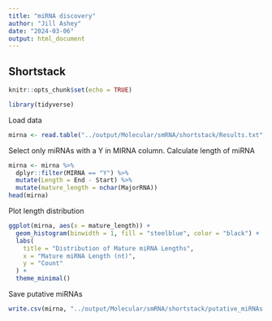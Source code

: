 ```yaml
---
title: "miRNA discovery"
author: "Jill Ashey"
date: "2024-03-06"
output: html_document
---
```


## Shortstack 

```r
knitr::opts_chunk$set(echo = TRUE)

library(tidyverse)
```

Load data 
```r
mirna <- read.table("../output/Molecular/smRNA/shortstack/Results.txt", header = T) 
```

Select only miRNAs with a Y in MIRNA column. Calculate length of miRNA 
```r
mirna <- mirna %>%
  dplyr::filter(MIRNA == "Y") %>%
  mutate(Length = End - Start) %>%
  mutate(mature_length = nchar(MajorRNA))
head(mirna)
```

Plot length distribution
```r
ggplot(mirna, aes(x = mature_length)) +
  geom_histogram(binwidth = 1, fill = "steelblue", color = "black") +
  labs(
    title = "Distribution of Mature miRNA Lengths",
    x = "Mature miRNA Length (nt)",
    y = "Count"
  ) +
  theme_minimal()
```

Save putative miRNAs
```r
write.csv(mirna, "../output/Molecular/smRNA/shortstack/putative_miRNAs.csv")
```

